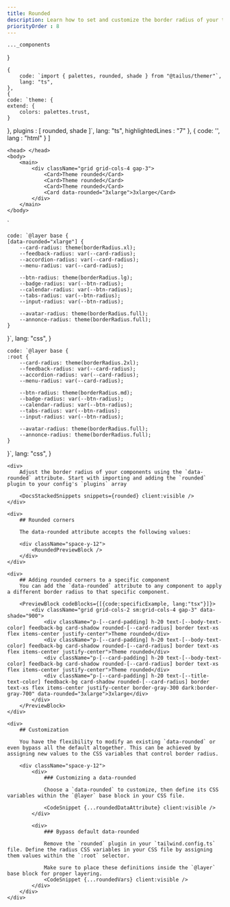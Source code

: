 ```yaml
---
title: Rounded
description: Learn how to set and customize the border radius of your theme.
priorityOrder : 8
---
```



    ..._components
}

    {
        code: `import { palettes, rounded, shade } from "@tailus/themer"`,
        lang: "ts",
    },
    {
    code: `theme: {
    extend: {
        colors: palettes.trust,
    }
},
plugins : [
    rounded,
    shade
]`,
    lang: "ts",
    highlightedLines : "7"
    },
    {
        code: '<html data-rounded="xlarge" >',
        lang : "html"
  }
]

    <head> </head>
    <body>
        <main>
            <div className="grid grid-cols-4 gap-3">
                <Card>Theme rounded</Card>
                <Card>Theme rounded</Card>
                <Card>Theme rounded</Card>
                <Card data-rounded="3xlarge">3xlarge</Card>
            </div>
        </main>
    </body>
</html>
`

    code: `@layer base {
    [data-rounded="xlarge"] {
        --card-radius: theme(borderRadius.xl);
        --feedback-radius: var(--card-radius);
        --accordion-radius: var(--card-radius);
        --menu-radius: var(--card-radius);

        --btn-radius: theme(borderRadius.lg);
        --badge-radius: var(--btn-radius);
        --calendar-radius: var(--btn-radius);
        --tabs-radius: var(--btn-radius);
        --input-radius: var(--btn-radius);

        --avatar-radius: theme(borderRadius.full);
        --annonce-radius: theme(borderRadius.full);
    }
}`,
    lang: "css",
}

    code: `@layer base {
    :root {
        --card-radius: theme(borderRadius.2xl);
        --feedback-radius: var(--card-radius);
        --accordion-radius: var(--card-radius);
        --menu-radius: var(--card-radius);

        --btn-radius: theme(borderRadius.md);
        --badge-radius: var(--btn-radius);
        --calendar-radius: var(--btn-radius);
        --tabs-radius: var(--btn-radius);
        --input-radius: var(--btn-radius);

        --avatar-radius: theme(borderRadius.full);
        --annonce-radius: theme(borderRadius.full);
    }
}`,
    lang: "css",
}

<div className="space-y-20">

    <div>
        Adjust the border radius of your components using the `data-rounded` attribute. Start with importing and adding the `rounded` plugin to your config's `plugins` array

        <DocsStackedSnippets snippets={rounded} client:visible />
    </div>

    <div>
        ## Rounded corners

        The data-rounded attribute accepts the following values:

        <div className="space-y-12">
            <RoundedPreviewBlock />
        </div>
    </div>

    <div>
        ## Adding rounded corners to a specific component
        You can add the `data-rounded` attribute to any component to apply a different border radius to that specific component.

        <PreviewBlock codeBlocks={[{code:specificExample, lang:"tsx"}]}>
            <div className="grid grid-cols-2 sm:grid-cols-4 gap-3" data-shade="900">
                <div className="p-[--card-padding] h-20 text-[--body-text-color] feedback-bg card-shadow rounded-[--card-radius] border text-xs flex items-center justify-center">Theme rounded</div>
                <div className="p-[--card-padding] h-20 text-[--body-text-color] feedback-bg card-shadow rounded-[--card-radius] border text-xs flex items-center justify-center">Theme rounded</div>
                <div className="p-[--card-padding] h-20 text-[--body-text-color] feedback-bg card-shadow rounded-[--card-radius] border text-xs flex items-center justify-center">Theme rounded</div>
                <div className="p-[--card-padding] h-20 text-[--title-text-color] feedback-bg card-shadow rounded-[--card-radius] border text-xs flex items-center justify-center border-gray-300 dark:border-gray-700" data-rounded="3xlarge">3xlarge</div>
            </div>
        </PreviewBlock>
    </div>

    <div>
        ## Customization
        
        You have the flexibility to modify an existing `data-rounded` or even bypass all the default altogether. This can be achieved by assigning new values to the CSS variables that control border radius.

        <div className="space-y-12">
            <div>
                ### Customizing a data-rounded

                Choose a `data-rounded` to customize, then define its CSS variables within the `@layer` base block in your CSS file.
                
                <CodeSnippet {...roundedDataAttribute} client:visible />
            </div>

            <div>
                ### Bypass default data-rounded

                Remove the `rounded` plugin in your `tailwind.config.ts` file. Define the radius CSS variables in your CSS file by assigning them values within the `:root` selector.
                
                Make sure to place these definitions inside the `@layer` base block for proper layering.
                <CodeSnippet {...roundedVars} client:visible />
            </div>
        </div>
    </div>
</div>